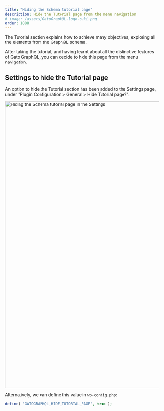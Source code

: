 ```yaml
---
title: "Hiding the Schema tutorial page"
description: Hide the Tutorial page from the menu navigation
# image: /assets/GatoGraphQL-logo-suki.png
order: 1888
---
```


The Tutorial section explains how to achieve many objectives, exploring all the elements from the GraphQL schema.

After taking the tutorial, and having learnt about all the distinctive features of Gato GraphQL, you can decide to hide this page from the menu navigation.

## Settings to hide the Tutorial page

An option to hide the Tutorial section has been added to the Settings page, under "Plugin Configuration > General > Hide Tutorial page?":

<Image
  src="/assets/guides/upstream/settings-hide-tutorial-page.png"
  width="1024"
  height="940"
  alt="Hiding the Schema tutorial page in the Settings"
  caption="Hiding the Schema tutorial page in the Settings"
/>

Alternatively, we can define this value in `wp-config.php`:

```php
define( 'GATOGRAPHQL_HIDE_TUTORIAL_PAGE', true );
```
